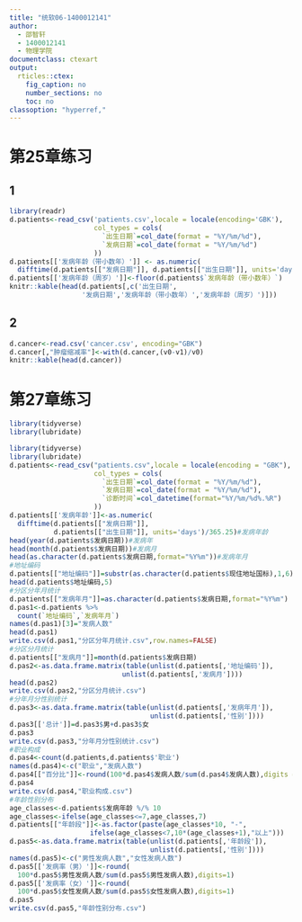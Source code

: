 ---
title: "统软06-1400012141"
author:
  - 邵智轩
  - 1400012141
  - 物理学院
documentclass: ctexart
output:
  rticles::ctex:
    fig_caption: no
    number_sections: no
    toc: no
classoption: "hyperref,"
---

# 第25章练习

## 1

```{r}
library(readr)
d.patients<-read_csv('patients.csv',locale = locale(encoding='GBK'),
                     col_types = cols(
                       `出生日期`=col_date(format = "%Y/%m/%d"),
                       `发病日期`=col_date(format = "%Y/%m/%d")
                     ))
d.patients[['发病年龄（带小数年）']] <- as.numeric(
  difftime(d.patients[["发病日期"]], d.patients[["出生日期"]], units='days')/365.25)
d.patients[['发病年龄（周岁）']]<-floor(d.patients$`发病年龄（带小数年）`)
knitr::kable(head(d.patients[,c('出生日期',
                  '发病日期','发病年龄（带小数年）','发病年龄（周岁）')]))
```

## 2

```{r}
d.cancer<-read.csv('cancer.csv', encoding="GBK")
d.cancer[,"肿瘤缩减率"]<-with(d.cancer,(v0-v1)/v0)
knitr::kable(head(d.cancer))
```

# 第27章练习

```{r,include=F}
library(tidyverse)
library(lubridate)
```

```{r}
library(tidyverse)
library(lubridate)
d.patients<-read_csv("patients.csv",locale = locale(encoding = "GBK"),
                     col_types = cols(
                       `出生日期`=col_date(format = "%Y/%m/%d"),
                       `发病日期`=col_date(format = "%Y/%m/%d"),
                       `诊断时间`=col_datetime(format="%Y/%m/%d%.%R")
                     ))
d.patients[['发病年龄']]<-as.numeric(
  difftime(d.patients[["发病日期"]],
           d.patients[["出生日期"]], units='days')/365.25)#发病年龄
head(year(d.patients$发病日期))#发病年
head(month(d.patients$发病日期))#发病月
head(as.character(d.patients$发病日期,format="%Y%m"))#发病年月
#地址编码
d.patients[["地址编码"]]=substr(as.character(d.patients$现住地址国标),1,6)
head(d.patients$地址编码,5)
#分区分年月统计
d.patients[["发病年月"]]=as.character(d.patients$发病日期,format="%Y%m")
d.pas1<-d.patients %>%
  count(`地址编码`,`发病年月`)
names(d.pas1)[3]="发病人数"
head(d.pas1)
write.csv(d.pas1,"分区分年月统计.csv",row.names=FALSE)
#分区分月统计
d.patients[["发病月"]]=month(d.patients$发病日期)
d.pas2<-as.data.frame.matrix(table(unlist(d.patients[,'地址编码']),
                            unlist(d.patients[,'发病月'])))
head(d.pas2)
write.csv(d.pas2,"分区分月统计.csv")
#分年月分性别统计
d.pas3<-as.data.frame.matrix(table(unlist(d.patients[,'发病年月']),
                                   unlist(d.patients[,'性别'])))
d.pas3[['总计']]=d.pas3$男+d.pas3$女
d.pas3
write.csv(d.pas3,"分年月分性别统计.csv")
#职业构成
d.pas4<-count(d.patients,d.patients$'职业')
names(d.pas4)<-c("职业","发病人数")
d.pas4[["百分比"]]<-round(100*d.pas4$发病人数/sum(d.pas4$发病人数),digits = 1)
d.pas4
write.csv(d.pas4,"职业构成.csv")
#年龄性别分布
age_classes<-d.patients$发病年龄 %/% 10
age_classes<-ifelse(age_classes<=7,age_classes,7)
d.patients[["年龄段"]]<-as.factor(paste(age_classes*10, "-",
                    ifelse(age_classes<7,10*(age_classes+1),"以上")))
d.pas5<-as.data.frame.matrix(table(unlist(d.patients[,'年龄段']),
                                   unlist(d.patients[,'性别'])))
names(d.pas5)<-c("男性发病人数","女性发病人数")
d.pas5[['发病率（男）']]<-round(
  100*d.pas5$男性发病人数/sum(d.pas5$男性发病人数),digits=1)
d.pas5[['发病率（女）']]<-round(
  100*d.pas5$女性发病人数/sum(d.pas5$女性发病人数),digits=1)
d.pas5
write.csv(d.pas5,"年龄性别分布.csv")
```
